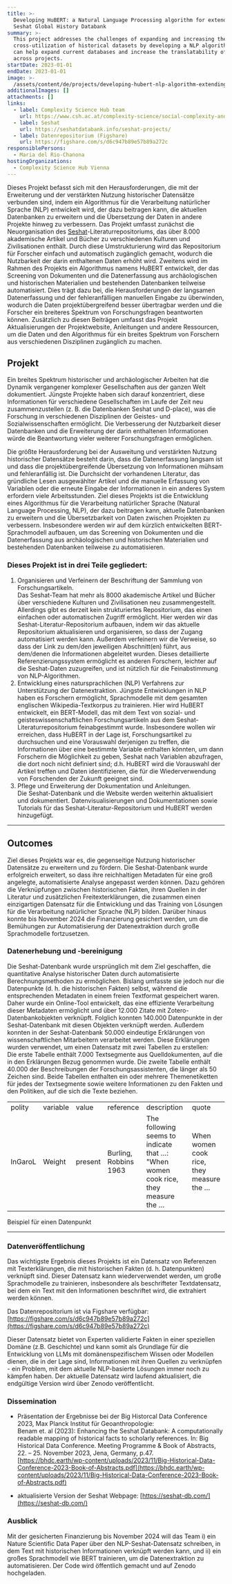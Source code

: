```yaml
---
title: >-
  Developing HuBERT: a Natural Language Processing algorithm for extending the
  Seshat Global History Databank
summary: >-
  This project addresses the challenges of expanding and increasing the
  cross-utilization of historical datasets by developing a NLP algorithm that
  can help expand current databases and increase the translatability of data
  across projects.
startDate: 2023-01-01
endDate: 2023-01-01
image: >-
  /assets/content/de/projects/developing-hubert-nlp-algorithm-extending-seshat-global-history-databank/image.png
additionalImages: []
attachments: []
links:
  - label: Complexity Science Hub team
    url: https://www.csh.ac.at/complexity-science/social-complexity-and-collapse/
  - label: Seshat
    url: https://seshatdatabank.info/seshat-projects/
  - label: Datenrepositorium (Figshare)
    url: https://figshare.com/s/d6c947b89e57b89a272c
responsiblePersons:
  - Maria del Rio-Chanona
hostingOrganizations:
  - Complexity Science Hub Vienna
---
```

Dieses Projekt befasst sich mit den Herausforderungen, die mit der Erweiterung und der verstärkten Nutzung historischer Datensätze verbunden sind, indem ein Algorithmus für die Verarbeitung natürlicher Sprache (NLP) entwickelt wird, der dazu beitragen kann, die aktuellen Datenbanken zu erweitern und die Übersetzung der Daten in andere Projekte hinweg zu verbessern. Das Projekt umfasst zunächst die Neuorganisation des [Seshat](https://seshatdatabank.info/seshat-projects/)-Literaturrepositoriums, das über 8.000 akademische Artikel und Bücher zu verschiedenen Kulturen und Zivilisationen enthält. Durch diese Umstrukturierung wird das Repositorium für Forscher einfach und automatisch zugänglich gemacht, wodurch die Nutzbarkeit der darin enthaltenen Daten erhöht wird. Zweitens wird im Rahmen des Projekts ein Algorithmus namens HuBERT entwickelt, der das Screening von Dokumenten und die Datenerfassung aus archäologischen und historischen Materialien und bestehenden Datenbanken teilweise automatisiert. Dies trägt dazu bei, die Herausforderungen der langsamen Datenerfassung und der fehleranfälligen manuellen Eingabe zu überwinden, wodurch die Daten projektübergreifend besser übertragbar werden und die Forscher ein breiteres Spektrum von Forschungsfragen beantworten können. Zusätzlich zu diesen Beiträgen umfasst das Projekt Aktualisierungen der Projektwebsite, Anleitungen und andere Ressourcen, um die Daten und den Algorithmus für ein breites Spektrum von Forschern aus verschiedenen Disziplinen zugänglich zu machen.

## **Projekt**

Ein breites Spektrum historischer und archäologischer Arbeiten hat die Dynamik vergangener komplexer Gesellschaften aus der ganzen Welt dokumentiert. Jüngste Projekte haben sich darauf konzentriert, diese Informationen für verschiedene Gesellschaften im Laufe der Zeit neu zusammenzustellen (z. B. die Datenbanken Seshat und D-place), was die Forschung in verschiedenen Disziplinen der Geistes- und Sozialwissenschaften ermöglicht. Die Verbesserung der Nutzbarkeit dieser Datenbanken und die Erweiterung der darin enthaltenen Informationen würde die Beantwortung vieler weiterer Forschungsfragen ermöglichen.

Die größte Herausforderung bei der Ausweitung und verstärkten Nutzung historischer Datensätze besteht darin, dass die Datenerfassung langsam ist und dass die projektübergreifende Übersetzung von Informationen mühsam und fehleranfällig ist. Die Durchsicht der vorhandenen Literatur, das gründliche Lesen ausgewählter Artikel und die manuelle Erfassung von Variablen oder die erneute Eingabe der Informationen in ein anderes System erfordern viele Arbeitsstunden. Ziel dieses Projekts ist die Entwicklung eines Algorithmus für die Verarbeitung natürlicher Sprache (Natural Language Processing, NLP), der dazu beitragen kann, aktuelle Datenbanken zu erweitern und die Übersetzbarkeit von Daten zwischen Projekten zu verbessern. Insbesondere werden wir auf dem kürzlich entwickelten BERT-Sprachmodell aufbauen, um das Screening von Dokumenten und die Datenerfassung aus archäologischen und historischen Materialien und bestehenden Datenbanken teilweise zu automatisieren.

### **Dieses Projekt ist in drei Teile gegliedert:**

1. Organisieren und Verfeinern der Beschriftung der Sammlung von Forschungsartikeln.\
   Das Seshat-Team hat mehr als 8000 akademische Artikel und Bücher über verschiedene Kulturen und Zivilisationen neu zusammengestellt. Allerdings gibt es derzeit kein strukturiertes Repositorium, das einen einfachen oder automatischen Zugriff ermöglicht. Hier werden wir das Seshat-Literatur-Repositorium aufbauen, indem wir das aktuelle Repositorium aktualisieren und organisieren, so dass der Zugang automatisiert werden kann. Außerdem verfeinern wir die Verweise, so dass der Link zu dem/den jeweiligen Abschnitt(en) führt, aus dem/denen die Informationen abgeleitet wurden. Dieses detaillierte Referenzierungssystem ermöglicht es anderen Forschern, leichter auf die Seshat-Daten zuzugreifen, und ist nützlich für die Feinabstimmung von NLP-Algorithmen.
2. Entwicklung eines natursprachlichen (NLP) Verfahrens zur Unterstützung der Datenextraktion. Jüngste Entwicklungen in NLP haben es Forschern ermöglicht, Sprachmodelle mit dem gesamten englischen Wikipedia-Textkorpus zu trainieren. Hier wird HuBERT entwickelt, ein BERT-Modell, das mit dem Text von sozial- und geisteswissenschaftlichen Forschungsartikeln aus dem Seshat-Literaturrepositorium feinabgestimmt wurde. Insbesondere wollen wir erreichen, dass HuBERT in der Lage ist, Forschungsartikel zu durchsuchen und eine Vorauswahl derjenigen zu treffen, die Informationen über eine bestimmte Variable enthalten könnten, um dann Forschern die Möglichkeit zu geben, Seshat nach Variablen abzufragen, die dort noch nicht definiert sind; d.h. HuBERT wird die Vorauswahl der Artikel treffen und Daten identifizieren, die für die Wiederverwendung von Forschenden der Zukunft geeignet sind.
3. Pflege und Erweiterung der Dokumentation und Anleitungen.\
   Die Seshat-Datenbank und die Website werden weiterhin aktualisiert und dokumentiert. Datenvisualisierungen und Dokumentationen sowie Tutorials für das Seshat-Literatur-Repositorium und HuBERT werden hinzugefügt.

---

## Outcomes

Ziel dieses Projekts war es, die gegenseitige Nutzung historischer Datensätze zu erweitern und zu fördern. Die Seshat-Datenbank wurde erfolgreich erweitert, so dass ihre reichhaltigen Metadaten für eine groß angelegte, automatisierte Analyse angepasst werden können. Dazu gehören die Verknüpfungen zwischen historischen Fakten, ihren Quellen in der Literatur und zusätzlichen Freitexterklärungen, die zusammen einen einzigartigen Datensatz für die Entwicklung und das Training von Lösungen für die Verarbeitung natürlicher Sprache (NLP) bilden. Darüber hinaus konnte bis November 2024 die Finanzierung gesichert werden, um die Bemühungen zur Automatisierung der Datenextraktion durch große Sprachmodelle fortzusetzen.

### Datenerhebung und -bereinigung

Die Seshat-Datenbank wurde ursprünglich mit dem Ziel geschaffen, die quantitative Analyse historischer Daten durch automatisierte Berechnungsmethoden zu ermöglichen. Bislang umfasste sie jedoch nur die Datenpunkte (d. h. die historischen Fakten) selbst, während die entsprechenden Metadaten in einem freien Textformat gespeichert waren. Daher wurde ein Online-Tool entwickelt, das eine effiziente Verarbeitung dieser Metadaten ermöglicht und über 12.000 Zitate mit Zotero-Datenbankobjekten verknüpft. Folglich konnten 140.000 Datenpunkte in der Seshat-Datenbank mit diesen Objekten verknüpft werden. Außerdem konnten in der Seshat-Datenbank 50.000 eindeutige Erklärungen von wissenschaftlichen Mitarbeitern verarbeitet werden. Diese Erklärungen wurden verwendet, um einen Datensatz mit zwei Tabellen zu erstellen:\
Die erste Tabelle enthält 7.000 Textsegmente aus Quelldokumenten, auf die in den Erklärungen Bezug genommen wurde. Die zweite Tabelle enthält 40.000 der Beschreibungen der Forschungsassistenten, die länger als 50 Zeichen sind. Beide Tabellen enthalten ein oder mehrere Themenetiketten für jedes der Textsegmente sowie weitere Informationen zu den Fakten und den Politiken, auf die sich die Texte beziehen.

|         |          |         |                       |                                                                                   |                                          |
| ------- | -------- | ------- | --------------------- | --------------------------------------------------------------------------------- | ---------------------------------------- |
| polity  | variable | value   | reference             | description                                                                       | quote                                    |
| InGaroL | Weight   | present | Burling, Robbins 1963 | The following seems to indicate that …: "When women cook rice, they measure the … | When women cook rice, they measure the … |

Beispiel für einen Datenpunkt

---

### Datenveröffentlichung

Das wichtigste Ergebnis dieses Projekts ist ein Datensatz von Referenzen mit Texterklärungen, die mit historischen Fakten (d. h. Datenpunkten) verknüpft sind. Dieser Datensatz kann wiederverwendet werden, um große Sprachmodelle zu trainieren, insbesondere als beschrifteter Textdatensatz, bei dem ein Text mit den Informationen beschriftet wird, die extrahiert werden können.

Das Datenrepositorium ist via Figshare verfügbar: [https://figshare.com/s/d6c947b89e57b89a272c](https://figshare.com/s/d6c947b89e57b89a272c)

Dieser Datensatz bietet von Experten validierte Fakten in einer speziellen Domäne (z.B. Geschichte) und kann somit als Grundlage für die Entwicklung von LLMs mit domänenspezifischem Wissen oder Modellen dienen, die in der Lage sind, Informationen mit ihren Quellen zu verknüpfen - ein Problem, mit dem aktuelle NLP-basierte Lösungen immer noch zu kämpfen haben. Der aktuelle Datensatz wird laufend aktualisiert, die endgültige Version wird über Zenodo veröffentlicht.

### **Dissemination**

* Präsentation der Ergebnisse bei der Big Historcal Data Conference 2023, Max Planck Institut für Geoanthropologie:\
  Benam et. al (2023): Enhancing the Seshat Databank: A computationally readable mapping of historical facts to scholarly references. In: Big Historical Data Conference. Meeting Programme & Book of Abstracts, 22. – 25. November 2023, Jena, Germany, p.47.\
  [https://bhdc.earth/wp-content/uploads/2023/11/Big-Historical-Data-Conference-2023-Book-of-Abstracts.pdf](https://bhdc.earth/wp-content/uploads/2023/11/Big-Historical-Data-Conference-2023-Book-of-Abstracts.pdf)

- aktualisierte Version der Seshat Webpage: [https://seshat-db.com/](https://seshat-db.com/)

### Ausblick

Mit der gesicherten Finanzierung bis November 2024 will das Team i) ein Nature Scientific Data Paper über den NLP-Seshat-Datensatz schreiben, in dem Text mit historischen Informationen verknüpft werden kann, und ii) ein großes Sprachmodell wie BERT trainieren, um die Datenextraktion zu automatisieren. Der Code wird öffentlich gemacht und auf Zenodo hochgeladen.
